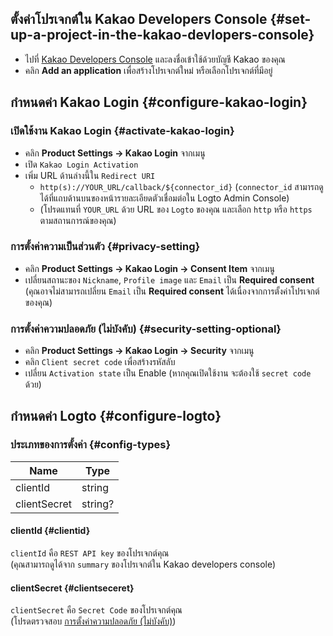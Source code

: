 ## ตั้งค่าโปรเจกต์ใน Kakao Developers Console \{#set-up-a-project-in-the-kakao-devlopers-console}

- ไปที่ [Kakao Developers Console](https://developers.kakao.com/console/app) และลงชื่อเข้าใช้ด้วยบัญชี Kakao ของคุณ
- คลิก **Add an application** เพื่อสร้างโปรเจกต์ใหม่ หรือเลือกโปรเจกต์ที่มีอยู่

## กำหนดค่า Kakao Login \{#configure-kakao-login}

### เปิดใช้งาน Kakao Login \{#activate-kakao-login}

- คลิก **Product Settings -> Kakao Login** จากเมนู
- เปิด `Kakao Login Activation`
- เพิ่ม URL ด้านล่างนี้ใน `Redirect URI`
  - `http(s)://YOUR_URL/callback/${connector_id}` (`connector_id` สามารถดูได้ที่แถบด้านบนของหน้ารายละเอียดตัวเชื่อมต่อใน Logto Admin Console)
  - (โปรดแทนที่ `YOUR_URL` ด้วย URL ของ `Logto` ของคุณ และเลือก `http` หรือ `https` ตามสถานการณ์ของคุณ)

### การตั้งค่าความเป็นส่วนตัว \{#privacy-setting}

- คลิก **Product Settings -> Kakao Login -> Consent Item** จากเมนู
- เปลี่ยนสถานะของ `Nickname`, `Profile image` และ `Email` เป็น **Required consent** (คุณอาจไม่สามารถเปลี่ยน `Email` เป็น **Required consent** ได้เนื่องจากการตั้งค่าโปรเจกต์ของคุณ)

### การตั้งค่าความปลอดภัย (ไม่บังคับ) \{#security-setting-optional}

- คลิก **Product Settings -> Kakao Login -> Security** จากเมนู
- คลิก `Client secret code` เพื่อสร้างรหัสลับ
- เปลี่ยน `Activation state` เป็น Enable (หากคุณเปิดใช้งาน จะต้องใช้ `secret code` ด้วย)

## กำหนดค่า Logto \{#configure-logto}

### ประเภทของการตั้งค่า \{#config-types}

| Name         | Type    |
| ------------ | ------- |
| clientId     | string  |
| clientSecret | string? |

#### clientId \{#clientid}

`clientId` คือ `REST API key` ของโปรเจกต์คุณ  
(คุณสามารถดูได้จาก `summary` ของโปรเจกต์ใน Kakao developers console)

#### clientSecret \{#clientseceret}

`clientSecret` คือ `Secret Code` ของโปรเจกต์คุณ  
(โปรดตรวจสอบ [การตั้งค่าความปลอดภัย (ไม่บังคับ)](#security-setting-optional))
